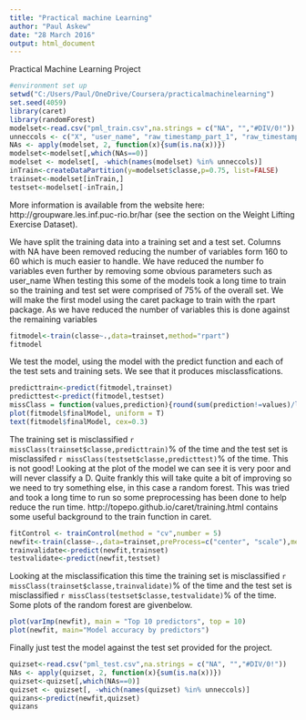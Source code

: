```yaml
---
title: "Practical machine Learning"
author: "Paul Askew"
date: "28 March 2016"
output: html_document
---
```


Practical Machine Learning Project

```r
#environment set up
setwd("C:/Users/Paul/OneDrive/Coursera/practicalmachinelearning")
set.seed(4059)
library(caret)
library(randomForest)
modelset<-read.csv("pml_train.csv",na.strings = c("NA", "","#DIV/0!"))
unneccols <- c("X", "user_name", "raw_timestamp_part_1", "raw_timestamp_part_2", "cvtd_timestamp", "new_window", "num_window")
NAs <- apply(modelset, 2, function(x){sum(is.na(x))})
modelset<-modelset[,which(NAs==0)]
modelset <- modelset[, -which(names(modelset) %in% unneccols)]
inTrain<-createDataPartition(y=modelset$classe,p=0.75, list=FALSE)
trainset<-modelset[inTrain,]
testset<-modelset[-inTrain,]
```
More information is available from the website here: http://groupware.les.inf.puc-rio.br/har (see the section on the Weight Lifting Exercise Dataset).

We have split the training data into a training set and a test set.  Columns with NA have been removed reducing the number of variables form 160 to 60 which is much easier to handle.  We have reduced the number fo variables even further by removing some obvious parameters such as user_name When testing this some of the models took a long time to train so the training and test set were comprised of 75% of the overall set.
We will make the first model using the caret package to train with the rpart package.  As we have reduced the number of variables this is done against the remaining variables

```r
fitmodel<-train(classe~.,data=trainset,method="rpart")
fitmodel
```

We test the model, using the model with the predict function and each of the test sets and training sets.  We see that it produces misclassfications.

```r
predicttrain<-predict(fitmodel,trainset)
predicttest<-predict(fitmodel,testset)
missClass = function(values,prediction){round(sum(prediction!=values)/length(values)*100,2)}
plot(fitmodel$finalModel, uniform = T)
text(fitmodel$finalModel, cex=0.3)
```


The training set is misclassified `r missClass(trainset$classe,predicttrain)`% of the time and the test set is misclassifed `r missClass(testset$classe,predicttest)`% of the time.  This is not good! Looking at the plot of the model we can see it is very poor and will never classify a  D.  Quite frankly this will take quite a bit of improving so we need to try something else, in this case a random forest.  This was tried and took a long time to run so some preprocessing has been done to help reduce the run time. http://topepo.github.io/caret/training.html contains some useful background to the train function in caret.
```r
fitControl <- trainControl(method = "cv",number = 5)
newfit<-train(classe~.,data=trainset,preProcess=c("center", "scale"),method="rf",trcontrol=fitControl,prox=TRUE)
trainvalidate<-predict(newfit,trainset)
testvalidate<-predict(newfit,testset)


```

Looking at the misclassification this time the training set is misclassified `r missClass(trainset$classe,trainvalidate)`% of the time and the test set is misclassified `r missClass(testset$classe,testvalidate)`% of the time. Some plots of the random forest are givenbelow.

```r
plot(varImp(newfit), main = "Top 10 predictors", top = 10)
plot(newfit, main="Model accuracy by predictors")
```


Finally just test the model against the test set provided for the project.
```r
quizset<-read.csv("pml_test.csv",na.strings = c("NA", "","#DIV/0!"))
NAs <- apply(quizset, 2, function(x){sum(is.na(x))})
quizset<-quizset[,which(NAs==0)]
quizset <- quizset[, -which(names(quizset) %in% unneccols)]
quizans<-predict(newfit,quizset)
quizans
```

